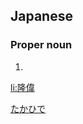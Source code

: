 ==Japanese==
{{ja-kanjitab|隆|偉}}

===Proper noun===
{{ja-pos|proper|たかひで}}

# {{given name|male|lang=ja}}

[[Category:Japanese male given names|たかひで]]

[[li:隆偉]]